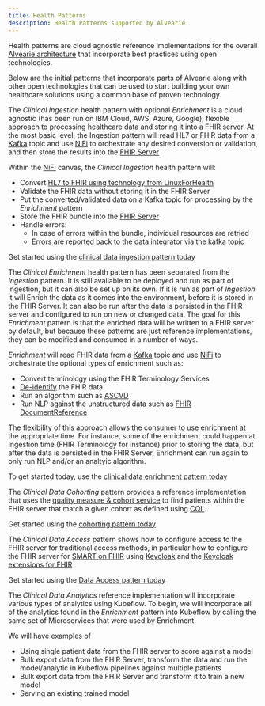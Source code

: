 ---
title: Health Patterns
description: Health Patterns supported by Alvearie
---

Health patterns are cloud agnostic reference implementations for the overall 
[Alvearie architecture](https://alvearie.io/architecture) that incorporate best practices using open technologies.

Below are the initial patterns that incorporate parts of Alvearie along with other open technologies that can be 
used to start building your own healthcare solutions using a common base of proven technology.

<Row>
<Column colMd={2} colLg={3} noGutterMdLeft>
<ResourceCard  actionIcon="launch" color="dark" 
      title="Clinical Data Ingestion"
      href="https://github.com/Alvearie/health-patterns/tree/main/ingest">

</ResourceCard>
</Column>
<Column colMd={6} colLg={9} noGutterMdLeft>

The _Clinical Ingestion_ health pattern with optional _Enrichment_ is a cloud agnostic (has been run on IBM Cloud, AWS, Azure, Google), flexible approach to processing healthcare data and storing it into a FHIR server.
At the most basic level, the Ingestion pattern will read HL7 or FHIR data from a [Kafka](https://kafka.apache.org) topic and use [NiFi](https://github.com/apache/nifi) to orchestrate any desired conversion or validation, and then store the results into the [FHIR Server](https://github.com/ibm/fhir)

Within the [NiFi](https://github.com/apache/nifi) canvas, the _Clinical Ingestion_ health pattern will:
  - Convert [HL7 to FHIR using technology from LinuxForHealth](https://github.com/LinuxForHealth/hl7v2-fhir-converter)
  - Validate the FHIR data without storing it in the FHIR Server
  - Put the converted/validated data on a Kafka topic for processing by the _Enrichment_ pattern
  - Store the FHIR bundle into the [FHIR Server](https://github.com/ibm/fhir)
  - Handle errors:
     - In case of errors within the bundle, individual resources are retried
     - Errors are reported back to the data integrator via the kafka topic

Get started using the [clinical data ingestion pattern today](https://github.com/Alvearie/health-patterns/tree/main/ingest)
<p/>
</Column>
</Row>

<Row>
<Column colMd={2} colLg={3} noGutterMdLeft>
<ResourceCard  actionIcon="launch" color="dark"
      title="Clinical Data Enrichment"
      href="https://github.com/Alvearie/health-patterns/tree/main/enrich">

</ResourceCard>
</Column>
<Column colMd={6} colLg={9} noGutterMdLeft>

The _Clinical Enrichment_ health pattern has been separated from the _Ingestion_ pattern.  It is still available to be deployed and run as part of ingestion, but it can also be set up on its own.
If it is run as part of _Ingestion_ it will Enrich the data as it comes into the environment, before it is stored in the FHIR Server.  It can also be run after the data is persisted in the FHIR server and configured to run on new or changed data.
The goal for this _Enrichment_ pattern is that the enriched data will be written to a FHIR server by default, but because these patterns are just reference implementations, they can be modified and consumed in a number of ways.

_Enrichment_ will read FHIR data from a [Kafka](https://kafka.apache.org) topic and use [NiFi](https://github.com/apache/nifi) to orchestrate the optional types of enrichment such as:
- Convert terminology using the FHIR Terminology Services
- [De-identify](https://github.com/Alvearie/de-identification) the FHIR data
- Run an algorithm such as [ASCVD](https://github.com/Alvearie/health-analytics/tree/main/ascvd)
- Run NLP against the unstructured data such as [FHIR DocumentReference](https://www.hl7.org/fhir/documentreference.html)

The flexibility of this approach allows the consumer to use enrichment at the appropriate time.  For instance, some of the enrichment could happen at Ingestion time (FHIR Terminology for  instance) prior to storing the data, but after the data is persisted in the FHIR Server, Enrichment can run again to only run NLP and/or an analtyic algorithm.

To get started today, use the [clinical data enrichment pattern today](https://github.com/Alvearie/health-patterns/tree/main/enrich)

<p/>
</Column>
</Row>

<Row>
<Column colMd={2} colLg={3} noGutterMdLeft>
<ResourceCard  actionIcon="launch" color="dark"
      title="Quality Measure & Cohorting "
      href="https://github.com/Alvearie/health-patterns/tree/main/cohort">

</ResourceCard>
</Column>
<Column colMd={6} colLg={9} noGutterMdLeft>

The _Clinical Data Cohorting_ pattern provides a reference implementation that uses the [quality measure & cohort service](https://github.com/Alvearie/quality-measure-and-cohort-service) to find patients within the FHIR server that match a given cohort as defined using [CQL](https://cql.hl7.org).

Get started using the [cohorting pattern today](https://github.com/Alvearie/health-patterns/tree/main/cohort)

<p/>
</Column>
</Row>

<Row>
<Column colMd={2} colLg={3} noGutterMdLeft>
<ResourceCard  actionIcon="launch" color="dark"
      title="Clinical Data Access"
      href="https://github.com/Alvearie/health-patterns/tree/main/data-access">

</ResourceCard>
</Column>
<Column colMd={6} colLg={9} noGutterMdLeft>

The _Clinical Data Access_ pattern shows how to configure access to the FHIR server for traditional access methods, in particular how to configure the FHIR server for [SMART on FHIR](https://smarthealthit.org/) using [Keycloak](https://www.keycloak.org/) and the [Keycloak extensions for FHIR](https://github.com/Alvearie/keycloak-extensions-for-fhir)

Get started using the [Data Access pattern today](https://github.com/Alvearie/health-patterns/tree/main/data-access)

<p/>
</Column>
</Row>

<Row>
<Column colMd={2} colLg={3} noGutterMdLeft>
<ResourceCard  actionIcon="none" color="dark" 
      title="Clinical Data Analytics - Coming Soon">

</ResourceCard>
</Column>
<Column colMd={6} colLg={9} noGutterMdLeft>

The _Clinical Data Analytics_ reference implementation will incorporate various types of analytics using Kubeflow.  To begin, we will incorporate all of the analytics found in the _Enrichment_ pattern into Kubeflow by calling the same set of Microservices that were used by Enrichment.

We will have examples of 
- Using single patient data from the FHIR server to score against a model
- Bulk export data from the FHIR Server, transform the data and run the model/analytic in Kubeflow pipelines against multiple patients
- Bulk export data from the FHIR Server and transform it to train a new model
- Serving an existing trained model

<p/>
</Column>
</Row>

<p/>